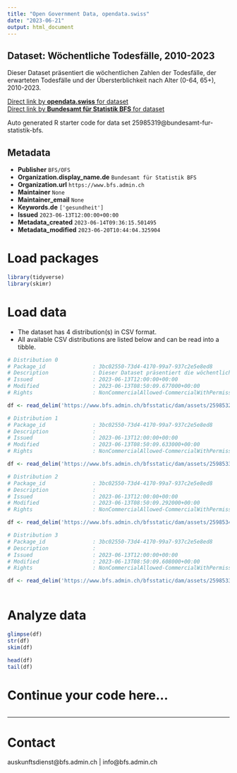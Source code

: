 ```yaml
---
title: "Open Government Data, opendata.swiss"
date: "2023-06-21"
output: html_document
---
```


## Dataset: Wöchentliche Todesfälle, 2010-2023

Dieser Dataset präsentiert die wöchentlichen Zahlen der Todesfälle, der erwarteten Todesfälle und der Übersterblichkeit nach Alter (0-64, 65+), 2010-2023.

[Direct link by **opendata.swiss** for dataset](https://opendata.swiss/de/dataset/wochentliche-todesfalle-2010-2023)<br>
[Direct link by **Bundesamt für Statistik BFS** for dataset](https://www.bfs.admin.ch/asset/de/ts-d-14.03.04.03-wr)

Auto generated R starter code for data set 25985319@bundesamt-fur-statistik-bfs.

## Metadata

- **Publisher** `BFS/OFS`
- **Organization.display_name.de** `Bundesamt für Statistik BFS`
- **Organization.url** `https://www.bfs.admin.ch`
- **Maintainer** `None`
- **Maintainer_email** `None`
- **Keywords.de** `['gesundheit']`
- **Issued** `2023-06-13T12:00:00+00:00`
- **Metadata_created** `2023-06-14T09:36:15.501495`
- **Metadata_modified** `2023-06-20T10:44:04.325904`


# Load packages

```r

library(tidyverse)
library(skimr)

```

# Load data

-   The dataset has 4 distribution(s) in CSV format.
-   All available CSV distributions are listed below and can be read into a tibble.

```r

# Distribution 0
# Package_id               : 3bc02550-73d4-4170-99a7-937c2e5e8ed8
# Description              : Dieser Dataset präsentiert die wöchentlichen Zahlen der Todesfälle, der erwarteten Todesfälle und der Übersterblichkeit nach Alter (0-64, 65+), 2010-2023.
# Issued                   : 2023-06-13T12:00:00+00:00
# Modified                 : 2023-06-13T08:50:09.677000+00:00
# Rights                   : NonCommercialAllowed-CommercialWithPermission-ReferenceRequired

df <- read_delim('https://www.bfs.admin.ch/bfsstatic/dam/assets/25985327/master')

# Distribution 1
# Package_id               : 3bc02550-73d4-4170-99a7-937c2e5e8ed8
# Description              : 
# Issued                   : 2023-06-13T12:00:00+00:00
# Modified                 : 2023-06-13T08:50:09.633000+00:00
# Rights                   : NonCommercialAllowed-CommercialWithPermission-ReferenceRequired

df <- read_delim('https://www.bfs.admin.ch/bfsstatic/dam/assets/25985334/master')

# Distribution 2
# Package_id               : 3bc02550-73d4-4170-99a7-937c2e5e8ed8
# Description              : 
# Issued                   : 2023-06-13T12:00:00+00:00
# Modified                 : 2023-06-13T08:50:09.292000+00:00
# Rights                   : NonCommercialAllowed-CommercialWithPermission-ReferenceRequired

df <- read_delim('https://www.bfs.admin.ch/bfsstatic/dam/assets/25985341/master')

# Distribution 3
# Package_id               : 3bc02550-73d4-4170-99a7-937c2e5e8ed8
# Description              : 
# Issued                   : 2023-06-13T12:00:00+00:00
# Modified                 : 2023-06-13T08:50:09.608000+00:00
# Rights                   : NonCommercialAllowed-CommercialWithPermission-ReferenceRequired

df <- read_delim('https://www.bfs.admin.ch/bfsstatic/dam/assets/25985339/master')



```

# Analyze data

```r

glimpse(df)
str(df)
skim(df)

head(df)
tail(df)

```

# Continue your code here...

```r

```

------------------------------------------------------------------------

# Contact

auskunftsdienst@bfs.admin.ch | info@bfs.admin.ch
